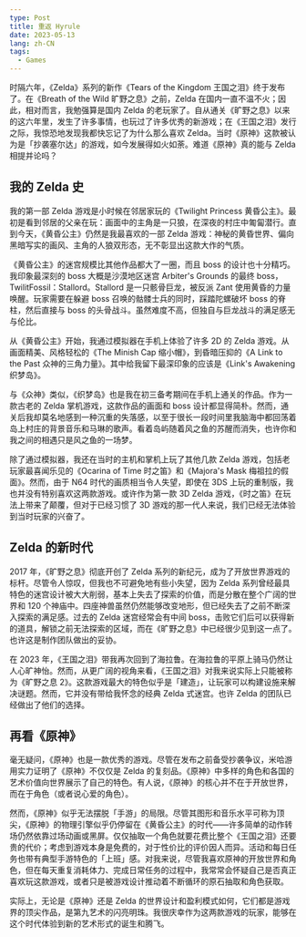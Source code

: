 ```yaml
---
type: Post
title: 重返 Hyrule
date: 2023-05-13
lang: zh-CN
tags:
  - Games
---
```


时隔六年，《Zelda》系列的新作《Tears of the Kingdom 王国之泪》终于发布了。在《Breath of the Wild 旷野之息》之前，Zelda 在国内一直不温不火；因此，相对而言，我勉强算是国内 Zelda 的老玩家了。自从通关《旷野之息》以来的这六年里，发生了许多事情，也玩过了许多优秀的新游戏；在《王国之泪》发行之际，我惊恐地发现我都快忘记了为什么那么喜欢 Zelda。当时《原神》这款被认为是「抄袭塞尔达」的游戏，如今发展得如火如荼。难道《原神》真的能与 Zelda 相提并论吗？

## 我的 Zelda 史

我的第一部 Zelda 游戏是小时候在邻居家玩的《Twilight Princess 黄昏公主》。最初是看到邻居的父亲在玩：画面中的主角是一只狼，在深夜的村庄中匍匐潜行。直到今天，《黄昏公主》仍然是我最喜欢的一部 Zelda 游戏：神秘的黄昏世界、偏向黑暗写实的画风、主角的人狼双形态，无不彰显出这款大作的气质。

《黄昏公主》的迷宫规模比其他作品都大了一圈，而且 boss 的设计也十分精巧。我印象最深刻的 boss 大概是沙漠地区迷宫 Arbiter's Grounds 的最终 boss，TwilitFossil：Stallord。Stallord 是一只骸骨巨龙，被反派 Zant 使用黄昏的力量唤醒。玩家需要在躲避 boss 召唤的骷髅士兵的同时，踩踏陀螺破坏 boss 的脊柱，然后直接与 boss 的头骨战斗。虽然难度不高，但独自与巨龙战斗的满足感无与伦比。

从《黄昏公主》开始，我通过模拟器在手机上体验了许多 2D 的 Zelda 游戏。从画面精美、风格轻松的《The Minish Cap 缩小帽》，到昏暗压抑的《A Link to the Past 众神的三角力量》。其中给我留下最深印象的应该是《Link's Awakening 织梦岛》。

与《众神》类似，《织梦岛》也是我在初三备考期间在手机上通关的作品。作为一款古老的 Zelda 掌机游戏，这款作品的画面和 boss 设计都显得简朴。然而，通关后我却莫名地感到一种沉重的失落感，以至于很长一段时间里我脑海中都回荡着岛上村庄的背景音乐和马琳的歌声。看着岛屿随着风之鱼的苏醒而消失，也许你和我之间的相遇只是风之鱼的一场梦。

除了通过模拟器，我还在当时的主机和掌机上玩了其他几款 Zelda 游戏，包括老玩家最喜闻乐见的《Ocarina of Time 时之笛》和《Majora's Mask 梅祖拉的假面》。然而，由于 N64 时代的画质相当令人失望，即使在 3DS 上玩的重制版，我也并没有特别喜欢这两款游戏。或许作为第一款 3D Zelda 游戏，《时之笛》在玩法上带来了颠覆，但对于已经习惯了 3D 游戏的那一代人来说，我们已经无法体验到当时玩家的兴奋了。

## Zelda 的新时代

2017 年，《旷野之息》彻底开创了 Zelda 系列的新纪元，成为了开放世界游戏的标杆。尽管令人惊叹，但我也不可避免地有些小失望，因为 Zelda 系列曾经最具特色的迷宫设计被大大削弱，基本上失去了探索的价值，而是分散在整个广阔的世界和 120 个神庙中。四座神兽虽然仍然能够改变地形，但已经失去了之前不断深入探索的满足感。过去的 Zelda 迷宫经常会有中间 boss，击败它们后可以获得新的道具，解锁之前无法探索的区域，而在《旷野之息》中已经很少见到这一点了。也许这是制作团队做出的妥协。

在 2023 年，《王国之泪》带我再次回到了海拉鲁。在海拉鲁的平原上骑马仍然让人心旷神怡。然而，从更广阔的视角来看，《王国之泪》对我来说实际上只能被称为《旷野之息 2》。这款游戏最大的特色似乎是「建造」，让玩家可以构建设施来解决谜题。然而，它并没有带给我怀念的经典 Zelda 式迷宫。也许 Zelda 的团队已经做出了他们的选择。

## 再看《原神》

毫无疑问，《原神》也是一款优秀的游戏。尽管在发布之前备受抄袭争议，米哈游用实力证明了《原神》不仅仅是 Zelda 的复刻品。《原神》中多样的角色和各国的艺术价值向世界展示了自己的特色。有人说，《原神》的核心并不在于开放世界，而在于角色（或者说心爱的角色）。

然而，《原神》似乎无法摆脱「手游」的局限。尽管其图形和音乐水平可称为顶尖，《原神》的物理引擎似乎仍停留在《黄昏公主》的时代——许多简单的动作转场仍然依靠过场动画或黑屏。仅仅抽取一个角色就要花费比整个《王国之泪》还要贵的代价；考虑到游戏本身是免费的，对于性价比的评价因人而异。活动和每日任务也带有典型手游特色的「上班」感。对我来说，尽管我喜欢原神的开放世界和角色，但在每天重复消耗体力、完成日常任务的过程中，我常常会怀疑自己是否真正喜欢玩这款游戏，或者只是被游戏设计推动着不断循环的原石抽取和角色获取。

实际上，无论是《原神》还是 Zelda 的世界设计和盈利模式如何，它们都是游戏界的顶尖作品，是第九艺术的闪亮明珠。我很庆幸作为这两款游戏的玩家，能够在这个时代体验到新的艺术形式的诞生和腾飞。

